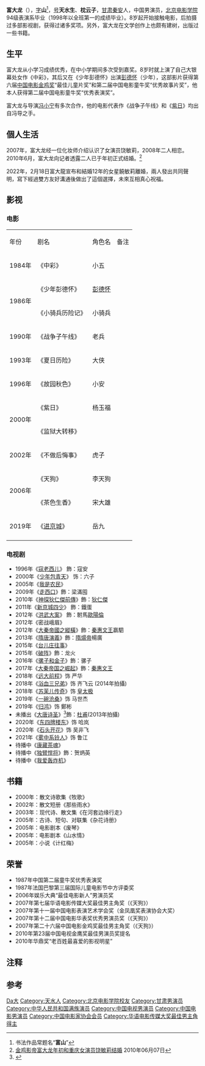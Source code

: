 {{藝人
|姓名 = 富大龙
|類型 = 男演员
|圖片 =
|圖片尺寸 = 
|圖片簡介 = 
|本名 = 
|外文名 = 
|外文 =  
|羅馬拼音 = 
|英文名 =
|暱稱 = 天水生、枕云子
|其他藝名 = 富山
|國籍 = {{PRC}}
|民族 = [[满族|满族]]
|籍貫 = 
|出生日期 =  {{Birth year and age|1976|1}}
|出生地點 = {{CHN}}[[甘肃省|甘肃省]][[天水市|天水市]][[秦安县|秦安县]]
|逝世日期 = 
|逝世地點 = 
|職業 = [[演员|演员]]
|語言 = [[普通话|普通话]] 
|教育程度 = [[北京电影学院|北京电影学院]]94级表演系
|宗教信仰 =
|配偶 = [[饶敏莉|饶敏莉]](2010~2022離婚)
|兒女 = 
|父母 = 
|音樂類型 = 
|演奏樂器 = 
|出道地點 =
|出道作 = 《中彩》
|出道日期 =1984年
|代表作 = 
|活躍年代 = 
|唱片公司 = 
|經紀公司 =
|網站 =
|相關團體 = 
|獎項 = 
|IMDb = 
}}
'''富大龙'''（{{bd|1976年|1月|||catIdx=Fu富大龙}}），[[表字|字]]'''山'''<ref group="注">书法作品常题名“'''富山'''”</ref>，[[号|号]]'''天水生'''、'''枕云子'''，[[甘肃省|甘肃]][[秦安县|秦安]]人，中国男演员，[[北京电影学院|北京电影学院]]94级表演系毕业（1998年以全班第一的成绩毕业）。8岁起开始接触电影，后拍摄过多部影视剧，获得过诸多奖项。另外，富大龙在文学创作上也颇有建树，出版过一些书籍。

== 生平 ==
富大龙从小学习成绩优秀，在中小学期间多次受到嘉奖。8岁时就上演了自己大银幕处女作《中彩》，其后又在《少年彭德怀》出演[[彭德怀|彭德怀]]（少年），这部影片获得第六届[[中国电影金鸡奖|中国电影金鸡奖]]“最佳儿童片奖”和第二届中国电影童牛奖“优秀故事片奖”，他本人获得第二届中国电影童牛奖“优秀表演奖”。

富大龙与导演[[冯小宁|冯小宁]]有多次合作，他的电影代表作《战争子午线》和《[[紫日|紫日]]》均出自冯导之手。

== 個人生活 ==
2007年，富大龙经一位化妆师介绍认识了女演员饶敏莉，2008年二人相恋。2010年6月，富大龙向记者透露二人已于年初正式结婚。<ref>[http://ent.sina.com.cn/s/m/2010-06-07/10012979907.shtml 金鸡影帝富大龙年初和重庆女演员饶敏莉结婚] {{Wayback|url=http://ent.sina.com.cn/s/m/2010-06-07/10012979907.shtml |date=20200719182808 }}2010年06月07日</ref>

2022年，2月18日富大龍宣布和結婚12年的女星饒敏莉離婚，兩人發出共同聲明，寫下經過雙方友好溝通後做出了這個選擇，未來互相真心祝福。

== 影视 ==
=== 电影 ===
{|class="wikitable" 
|- style="background:cornflowerblue; color:black" align=center
|年份||剧名||角色名||备注
|-
|1984年||《中彩》||小五 ||
|-
|rowspan="2"|1986年||《少年彭德怀》||[[彭德怀|彭德怀]] ||
|-
|《小骑兵历险记》||小骑兵 ||
|-
|1990年||《战争子午线》||老兵||
|-
|1993年||《夏日历险》||大侠||
|-
|1996年||《故园秋色》||小安||
|-
|rowspan="2"|2000年||《紫日》||杨玉福||
|-
|《监狱大转移》|| || 
|-
|2002年||《不做后悔事》||虎子  ||
|-
|rowspan="2"|2006年||《天狗》||李天狗||
|-
|《茶色生香》||宋大雄||
|-
|2019年||《[[进京城|进京城]]》||岳九 ||
|-
|}

=== 电视剧 ===
*1996年《[[寇老西儿|寇老西儿]]》 飾：寇安
*2000年《[[少年包青天|少年包青天]]》 饰：六子
*2005年《[[我是农民|我是农民]]》
*2009年《[[走西口|走西口]]》飾：梁滿囤
*2010年《[[神探狄仁傑前傳|神探狄仁傑前傳]]》飾：[[狄仁傑|狄仁傑]]
*2011年《[[新京城四少|新京城四少]]》 飾：鐵蛋
*2012年《[[洪武大案|洪武大案]]》 飾：駙馬[[歐陽倫|歐陽倫]]
*2012年《密战峨眉》
*2012年《[[大秦帝國之縱橫|大秦帝國之縱橫]]》飾：[[秦惠文王|秦惠文王]]嬴駟
*2013年《[[隋唐演义_(2013年电视剧)|隋唐演義]]》飾：[[隋煬帝|隋煬帝]]楊廣
*2015年《[[台儿庄往事|台儿庄往事]]》
*2015年《[[破阵|破阵]]》飾：龙火
*2016年《[[骡子和金子|骡子和金子]]》飾：骡子
*2017年《[[大秦帝国之崛起|大秦帝国之崛起]]》飾：[[秦惠文王|秦惠文王]]
*2018年《[[远大前程_(电视剧)|远大前程]]》饰 严华
*2018年《[[浴血三兄弟|浴血三兄弟]]》饰  齐飞云 (2014年拍攝)
*2018年《[[苏茉儿传奇|苏茉儿传奇]]》饰 [[皇太极|皇太极]]
*2019年《[[一碗沧桑|一碗沧桑]]》饰 马世杰
*2019年《[[归鸿_(电视剧)|归鸿]]》饰 鄭彬
*未播出《[[大唐诗圣_(2013年电视剧)|大唐诗圣]]》<ref>{{Cite web |url=http://www.chinacourt.org/article/detail/2013/05/id/962563.shtml |title=大兴法院强制执行冻结连续剧《大唐诗圣》版权 |access-date=2015-04-05 |archive-date=2020-07-19 |archive-url=https://web.archive.org/web/20200719182814/https://www.chinacourt.org/article/detail/2013/05/id/962563.shtml |dead-url=no }}</ref>飾：[[杜甫|杜甫]](2013年拍攝)
*2020年《[[东四牌楼东|东四牌楼东]]》饰 哈岚
*2020年《[[石头开花|石头开花]]》饰 吴非飞
*2021年《[[雾中系铃人|雾中系铃人]]》饰  鲁江
*待播中《[[康藏茶魂|康藏茶魂]]》
*待播中《[[独臂悍将|独臂悍将]]》飾：贺炳英
*待播中《[[我爱轰炸机|我爱轰炸机]]》

== 书籍 ==
* 2000年：散文诗歌集《牧歌》　
* 2002年：散文短册《那些雨水》
* 2003年：现代诗、散文集《在河套边缘行走》
* 2005年：古诗、短句、对联集《杂花诗册》
* 2005年：电影剧本《废琴》
* 2005年：电影剧本《山水情》
* 2005年：小说《计红梅》

== 荣誉 ==
* 1987年中国第二届童牛奖优秀表演奖
* 1987年法国巴黎第三届国际儿童电影节中方评委奖
* 2006年娱乐大典“最佳电影新人”男演员奖
* 2007年第七届华语电影传媒大奖最佳男主角奖（《天狗》）
* 2007年第十一届中国电影表演艺术学会奖（金凤凰奖表演协会大奖）
* 2007年第十二届中国电影华表奖优秀男演员奖（《天狗》）
* 2007年第二十六届中国电影金鸡奖最佳男主角奖（《天狗》）
* 2010年第23届中国电视金鹰奖最佳男演员奖提名
* 2010年华鼎奖“老百姓最喜爱的影视明星”

== 注释 ==
<references group="注"/>

== 参考 ==
{{reflist}}

{{中国电影金鸡奖最佳男主角}}
{{中国电影华表奖优秀男演员}}
{{华语电影传媒大奖最佳男主角|第7屆}}
{{中国电影家协会第九届理事会}}

{{Authority control}}
{{DEFAULTSORT:Fu富}} 
[[Category:富姓|Da大]]
[[Category:天水人|Category:天水人]]
[[Category:北京电影学院校友|Category:北京电影学院校友]]
[[Category:甘肃男演员|Category:甘肃男演员]]
[[Category:中华人民共和国满族演员|Category:中华人民共和国满族演员]]
[[Category:中国电视男演员|Category:中国电视男演员]]
[[Category:中国电影男演员|Category:中国电影男演员]]
[[Category:中国电影家协会会员|Category:中国电影家协会会员]]
[[Category:华语电影传媒大奖最佳男主角得主|Category:华语电影传媒大奖最佳男主角得主]]